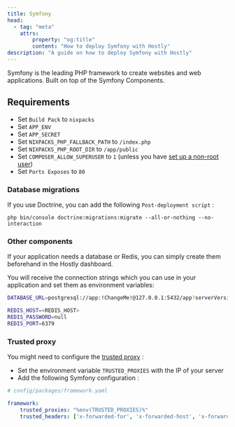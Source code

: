 ```yaml
---
title: Symfony
head:
  - tag: "meta"
    attrs:
        property: "og:title"
        content: "How to deploy Symfony with Hostly"
description: "A guide on how to deploy Symfony with Hostly"
---
```


Symfony is the leading PHP framework to create websites and web applications. Built on top of the Symfony Components. 

## Requirements

- Set `Build Pack` to `nixpacks`
- Set `APP_ENV`
- Set `APP_SECRET`
- Set `NIXPACKS_PHP_FALLBACK_PATH` to `/index.php`
- Set `NIXPACKS_PHP_ROOT_DIR` to `/app/public`
- Set `COMPOSER_ALLOW_SUPERUSER` to `1` (unless you have [set up a non-root user](/docs/knowledge-base/server/non-root-user))
- Set `Ports Exposes` to `80`

### Database migrations

If you use Doctrine, you can add the following `Post-deployment script` :

`php bin/console doctrine:migrations:migrate --all-or-nothing --no-interaction`

### Other components

If your application needs a database or Redis, you can simply create them beforehand in the Hostly dashboard.

You will receive the connection strings which you can use in your application and set them as environment variables:

```bash
DATABASE_URL=postgresql://app:!ChangeMe!@127.0.0.1:5432/app?serverVersion=16&charset=utf8

REDIS_HOST=<REDIS_HOST>
REDIS_PASSWORD=null
REDIS_PORT=6379
```

### Trusted proxy

You might need to configure the [trusted proxy](https://symfony.com/doc/current/deployment/proxies.html) :

- Set the environment variable `TRUSTED_PROXIES` with the IP of your server
- Add the following Symfony configuration :

```yaml
# config/packages/framework.yaml

framework:
    trusted_proxies: "%env(TRUSTED_PROXIES)%"
    trusted_headers: ['x-forwarded-for', 'x-forwarded-host', 'x-forwarded-proto', 'x-forwarded-port', 'x-forwarded-prefix']
```
